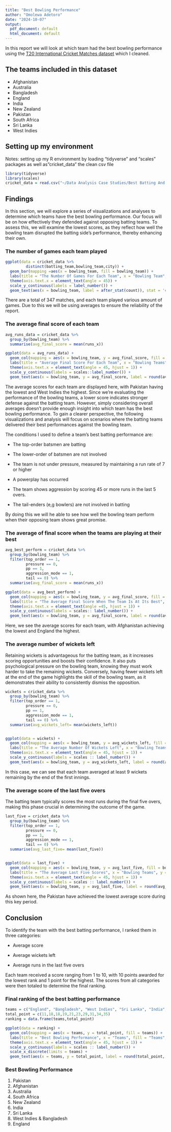 ```yaml
---
title: "Best Bowling Performance"
author: "Omolewa Adetoro"
date: "2024-10-07"
output:
  pdf_document: default
  html_document: default
---
```


In this report we will look at which team had the best bowling performance using the [T20 International Cricket Matches dataset](https://www.kaggle.com/datasets/shreyasnaphad/cricket-score-predictor) which I cleaned.

## **The teams included in this dataset**

-   Afghanistan
-   Australia
-   Bangladesh
-   England
-   India
-   New Zealand
-   Pakistan
-   South Africa
-   Sri Lanka
-   West Indies

## **Setting up my environment**

Notes: setting up my R environment by loading "tidyverse" and "scales" packages as well as"cricket_data" the clean csv file

```r
library(tidyverse)
library(scales)
cricket_data = read.csv("~/Data Analysis Case Studies/Best Batting And Bowling Performance/clean cricket data.csv")
```

## **Findings**

In this section, we will explore a series of visualizations and analyses to determine which teams have the best bowling performance. Our focus will be on how effectively they defended against opposing batting teams. To assess this, we will examine the lowest scores, as they reflect how well the bowling team disrupted the batting side’s performance, thereby enhancing their own.

### **The number of games each team played**

```r
ggplot(data = cricket_data %>%
         distinct(batting_team,bowling_team,city)) +
  geom_bar(mapping =aes(x = bowling_team, fill = bowling_team)) +
  labs(title = "The Number Of Games For Each Team", x = "Bowling Team", y = "Number Of Games", fill = "Bowling Teams") +
  theme(axis.text.x = element_text(angle = 45)) +
  scale_y_continuous(labels = label_number()) +
  geom_text(aes(x = bowling_team, label = after_stat(count)), stat = 'count', vjust = -0.5) 
```

There are a total of 347 matches, and each team played various amount of games. Due to this we will be using averages to ensure the reliability of the report.

### **The average final score of each team**

```r
avg_runs_data = cricket_data %>%
  group_by(bowling_team) %>%
  summarise(avg_final_score = mean(runs_x))

ggplot(data = avg_runs_data) +
  geom_col(mapping = aes(x = bowling_team, y = avg_final_score, fill = bowling_team)) +
  labs(title = "Average Final Score For Each Team", x = "Bowling Teams", y = "Average Final Score", fill = "Bowling Teams") +
  theme(axis.text.x = element_text(angle = 45, hjust = 1)) +
  scale_y_continuous(labels = scales::label_number()) +
  geom_text(aes(x = bowling_team, y = avg_final_score, label = round(avg_final_score, 1)), vjust = -0.5)
```

The average scores for each team are displayed here, with Pakistan having the lowest and West Indies the highest. Since we're evaluating the performance of the bowling teams, a lower score indicates stronger defense against the batting team. However, simply considering overall averages doesn't provide enough insight into which team has the best bowling performance. To gain a clearer perspective, the following visualizations and analysis will focus on scenarios where the batting teams delivered their best performances against the bowling team.

The conditions I used to define a team's best batting performance are:

-   The top-order batsmen are batting

-   The lower-order of batsmen are not involved

-   The team is not under pressure, measured by maintaining a run rate of 7 or higher

-   A powerplay has occurred

-   The team shows aggression by scoring 45 or more runs in the last 5 overs.

-   The tail-enders (e,g bowlers) are not involved in batting

By doing this we will he able to see how well the bowling team perform when their opposing team shows great promise.

### **The average of final score when the teams are playing at their best**

```r
avg_best_perform = cricket_data %>% 
  group_by(bowling_team) %>% 
  filter(top_order == 1, 
         pressure == 0, 
         pp == 1, 
         aggression_mode == 1, 
         tail == 0) %>% 
  summarise(avg_final_score = mean(runs_x))

ggplot(data = avg_best_perform) +
  geom_col(mapping = aes(x = bowling_team, y = avg_final_score, fill = bowling_team)) +
  labs(title = "The Average Final Score When The Team Is At Its Best", x = "Bowling Teams", y = "Average Final Score", fill = "Bowling Teams") +
  theme(axis.text.x = element_text(angle =45, hjust = 1)) +
  scale_y_continuous(labels = scales:: label_number()) +
  geom_text(aes(x = bowling_team, y = avg_final_score, label = round(avg_final_score, 1)), vjust = -0.5)
```

Here, we see the average scores for each team, with Afghanistan achieving the lowest and England the highest.

### **The average number of wickets left**

Retaining wickets is advantageous for the batting team, as it increases scoring opportunities and boosts their confidence. It also puts psychological pressure on the bowling team, knowing they must work harder to take the remaining wickets. Conversely, having fewer wickets left at the end of the game highlights the skill of the bowling team, as it demonstrates their ability to consistently dismiss the opposition.

```r
wickets = cricket_data %>% 
  group_by(bowling_team) %>% 
  filter(top_order == 1, 
         pressure == 0, 
         pp == 1, 
         aggression_mode == 1, 
         tail == 0) %>% 
  summarise(avg_wickets_left= mean(wickets_left))


ggplot(data = wickets) +
  geom_col(mapping = aes(x = bowling_team, y = avg_wickets_left, fill = bowling_team)) +
  labs(title = "The Average Number Of Wickets Left", x = "Bowling Teams", y = "Number Of Wickets", fill = "Bowling Team") +
  theme(axis.text.x = element_text(angle = 45, hjust = 1)) +
  scale_y_continuous(labels = scales :: label_number()) +
  geom_text(aes(x = bowling_team, y = avg_wickets_left, label = round(avg_wickets_left, 1)), vjust = -0.5)
```

In this case, we can see that each team averaged at least 9 wickets remaining by the end of the first innings.

### **The average score of the last five overs**

The batting team typically scores the most runs during the final five overs, making this phase crucial in determining the outcome of the game.

```r
last_five = cricket_data %>% 
  group_by(bowling_team) %>% 
  filter(top_order == 1, 
         pressure == 0, 
         pp == 1, 
         aggression_mode == 1, 
         tail == 0) %>% 
  summarise(avg_last_five= mean(last_five))


ggplot(data = last_five) +
  geom_col(mapping = aes(x = bowling_team, y = avg_last_five, fill = bowling_team)) +
  labs(title = "The Average Last Five Scores", x = "Bowling Teams", y = "Last Five Score", fill = "Bowling Team") +
  theme(axis.text.x = element_text(angle = 45, hjust = 1)) +
  scale_y_continuous(labels = scales :: label_number()) +
  geom_text(aes(x = bowling_team, y = avg_last_five, label = round(avg_last_five, 1)), vjust = -0.5)
```

As shown here, the Pakistan have achieved the lowest average score during this key period.

## **Conclusion**

To identify the team with the best batting performance, I ranked them in three categories:

-   Average score

-   Average wickets left

-   Average runs in the last five overs

Each team received a score ranging from 1 to 10, with 10 points awarded for the lowest rank and 1 point for the highest. The scores from all categories were then totaled to determine the final ranking.

### **Final ranking of the best batting performance**

```r
teams = c("England", "Bangladesh", "West Indies", "Sri Lanka", "India", "New Zealand", "South Africa", " Australia", "Afghanistan", "Pakistan")
total_point = c(11,18,18,19,21,23,29,31,34,35)
ranking = data.frame(teams,total_point)

ggplot(data = ranking) +
  geom_col(mapping = aes(x = teams, y = total_point, fill = teams)) +
  labs(title = "Best Bowling Performance", x = "Teams", fill = "Teams", y = "Points") +
  theme(axis.text.x = element_text(angle = 45, hjust = 1)) +
  scale_y_continuous(labels = scales :: label_number()) +
  scale_x_discrete(limits = teams) +
  geom_text(aes(x = teams, y = total_point, label = round(total_point, 1)), vjust = -0.5)
```

### **Best Bowling Performance**

1.  Pakistan
2.  Afghanistan
3.  Australia
4.  South Africa
5.  New Zealand
6.  India
7.  Sri Lanka
8.  West Indies & Bangladesh
9.  England
